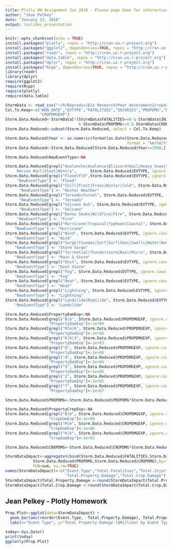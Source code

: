 ---
title: Plotly HW Assignment Jan 2018 - Please page down for interactive plot""
author: "Jean Pelkey"
date: "January 13, 2018"
output: ioslides_presentation
---

```{r setup, include=FALSE}
knitr::opts_chunk$set(echo = TRUE)
install.packages("plotly", repos = "http://cran.us.r-project.org")
install.packages("ggplot2", dependencies=TRUE, repos = "http://cran.us.r-project.org") 
install.packages("readr", repos = "http://cran.us.r-project.org")
install.packages("data.table", repos = "http://cran.us.r-project.org")
install.packages("dplyr", repos = "http://cran.us.r-project.org")
install.packages("Rcpp", dependencies=TRUE, repos = "http://cran.us.r-project.org")
library(readr)
library(dplyr)
require(ggplot2)
require(Rcpp)
require(plotly)
require(data.table)
```

```{r, echo=FALSE, include=FALSE, warning=FALSE}
StormData <- read_csv("~/R/Reproducible Research/Peer Assessment2/repdata_data_StormData.csv.bz2")
Col.To.Keep<-c("BGN_DATE","EVTYPE","FATALITIES","INJURIES","PROPDMG","PROPDMGEXP","CROPDMG",
               "CROPDMGEXP")
Storm.Data.Reduced<-StormData[!(StormData$FATALITIES==0 & StormData$INJURIES==0 
                                & StormData$PROPDMG<=0 & StormData$CROPDMG<=0),]
Storm.Data.Reduced<-subset(Storm.Data.Reduced, select = Col.To.Keep)

Storm.Data.Reduced$Year <- as.numeric(format(as.Date(Storm.Data.Reduced$BGN_DATE, 
                                                     format = "%m/%d/%Y"), "%Y"))
Storm.Data.Reduced<-Storm.Data.Reduced[Storm.Data.Reduced$Year>=1990,]

Storm.Data.Reduced$NewEventType<-NA

Storm.Data.Reduced[grepl("Avalanche|Avalance|Blizzard|Hail|Heavy Snow|Snow|Ice Storm|Ice|Icy|Lake-Effect Snow|
     Marine Hail|Sleet|Wintry",      Storm.Data.Reduced$EVTYPE, ignore.case = TRUE), "NewEventType"] <- "Snow & Ice"
Storm.Data.Reduced[grepl("Flood|Fld",Storm.Data.Reduced$EVTYPE, ignore.case = TRUE), 
     "NewEventType"] <- "Flood"
Storm.Data.Reduced[grepl("Chill|Frost|Freez|Winter|Cold", Storm.Data.Reduced$EVTYPE, ignore.case = TRUE), 
      "NewEventType"] <- "Winter Weather"
Storm.Data.Reduced[grepl("Tornado|Funnel", Storm.Data.Reduced$EVTYPE, ignore.case = TRUE), 
      "NewEventType"] <- "Tornado"
Storm.Data.Reduced[grepl("Volcano Ash", Storm.Data.Reduced$EVTYPE, ignore.case = TRUE), 
      "NewEventType"] <- "Volcano"
Storm.Data.Reduced[grepl("Dense Smoke|Wildfire|FIre", Storm.Data.Reduced$EVTYPE, ignore.case = TRUE), 
     "NewEventType"] <- "Fire"
Storm.Data.Reduced[grepl("Hurricane|Tropical|Typhoon|Coastal", Storm.Data.Reduced$EVTYPE, ignore.case = TRUE), 
    "NewEventType"] <- "Hurricane"
Storm.Data.Reduced[grepl("Wind", Storm.Data.Reduced$EVTYPE, ignore.case = TRUE), 
    "NewEventType"] <- "Wind"
Storm.Data.Reduced[grepl("Surge|Tsunami|Surf|Surf|Seas|Swells|Water|Waves|Rip", Storm.Data.Reduced$EVTYPE, ignore.case = TRUE), 
    "NewEventType"] <- "Storm Surge"
Storm.Data.Reduced[grepl("Torrential|Thunderstorm|Rain|Micro", Storm.Data.Reduced$EVTYPE, ignore.case = TRUE), 
    "NewEventType"] <- "Rain & Storm"
Storm.Data.Reduced[grepl("Dust", Storm.Data.Reduced$EVTYPE, ignore.case = TRUE), 
    "NewEventType"] <- "Dust Storm"
Storm.Data.Reduced[grepl("Fog", Storm.Data.Reduced$EVTYPE, ignore.case = TRUE), 
    "NewEventType"] <- "Fog"
Storm.Data.Reduced[grepl("Heat", Storm.Data.Reduced$EVTYPE, ignore.case = TRUE), 
    "NewEventType"] <- "Heat"
Storm.Data.Reduced[grepl("Lightning", Storm.Data.Reduced$EVTYPE, ignore.case = TRUE), 
    "NewEventType"] <- "Lightning"
Storm.Data.Reduced[grepl("Landslide|Mudslide", Storm.Data.Reduced$EVTYPE, ignore.case = TRUE), 
    "NewEventType"] <- "Landslide"

Storm.Data.Reduced$PropertyDamExp<-NA
Storm.Data.Reduced[grepl("B|b", Storm.Data.Reduced$PROPDMGEXP, ignore.case = TRUE), 
                   "PropertyDamExp"]<-1e+09
Storm.Data.Reduced[grepl("M|m|6", Storm.Data.Reduced$PROPDMGEXP, ignore.case = TRUE), 
                   "PropertyDamExp"]<-1e+06
Storm.Data.Reduced[grepl("K|k|3", Storm.Data.Reduced$PROPDMGEXP, ignore.case = TRUE), 
                   "PropertyDamExp"]<-1e+03
Storm.Data.Reduced[grepl("0", Storm.Data.Reduced$PROPDMGEXP, ignore.case = TRUE), 
                   "PropertyDamExp"]<-1e+00
Storm.Data.Reduced[grepl("4", Storm.Data.Reduced$PROPDMGEXP, ignore.case = TRUE), 
                   "PropertyDamExp"]<-1e+04
Storm.Data.Reduced[grepl("5", Storm.Data.Reduced$PROPDMGEXP, ignore.case = TRUE), 
                   "PropertyDamExp"]<-1e+05
Storm.Data.Reduced[grepl("2", Storm.Data.Reduced$PROPDMGEXP, ignore.case = TRUE), 
                   "PropertyDamExp"]<-1e+02
Storm.Data.Reduced[grepl("7", Storm.Data.Reduced$PROPDMGEXP, ignore.case = TRUE), 
                   "PropertyDamExp"]<-1e+07

Storm.Data.Reduced$PROPDMG<-Storm.Data.Reduced$PROPDMG*Storm.Data.Reduced$PropertyDamExp/1e+06

Storm.Data.Reduced$PropertyCropExp<-NA
Storm.Data.Reduced[grepl("B|b", Storm.Data.Reduced$CROPDMGEXP, ignore.case = TRUE), 
                   "CropDamExp"]<-1e+09
Storm.Data.Reduced[grepl("M|m", Storm.Data.Reduced$CROPDMGEXP, ignore.case = TRUE), 
                   "CropDamExp"]<-1e+06
Storm.Data.Reduced[grepl("K|k", Storm.Data.Reduced$CROPDMGEXP, ignore.case = TRUE), 
                   "CropDamExp"]<-1e+03

Storm.Data.Reduced$CROPDMG<-Storm.Data.Reduced$CROPDMG*Storm.Data.Reduced$CropDamExp/1e+06

StormDataImpact<-aggregate(cbind(Storm.Data.Reduced$FATALITIES,Storm.Data.Reduced$INJURIES,
            Storm.Data.Reduced$PROPDMG,Storm.Data.Reduced$CROPDMG),by=list(Storm.Data.Reduced$NewEventType), 
            FUN=sum, na.rm=TRUE)
names(StormDataImpact)<-c("Event.Type","Total.Fatalities","Total.Injuries",
                          "Total.Property.Damage","Total.Crop.Damage")
StormDataImpact$Total.Property.Damage <-round(StormDataImpact$Total.Property.Damage,digits=2)
StormDataImpact$Total.Crop.Damage <-round(StormDataImpact$Total.Crop.Damage,digits=2)
```

## Jean Pelkey - Plotly Homework

```{r, echo=FALSE, warning=FALSE, message=FALSE}
Prop.Plot<-ggplot(data=StormDataImpact) +
  geom_bar(aes(reorder(Event.Type, -Total.Property.Damage), Total.Property.Damage, fill=Total.Property.Damage),col="red", fill= "red", stat="identity") +
  labs(x="Event Type", y="Total Property Damage ($Million) by Event Type")+ theme(axis.text.x=element_text(angle=90,hjust=1,vjust=0.5))

today<-Sys.Date()
print(today)
ggplotly(Prop.Plot)
```
